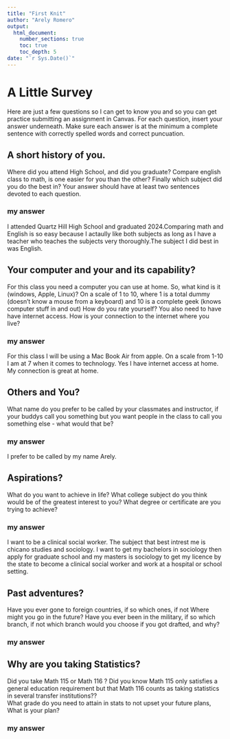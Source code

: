 ```yaml
---
title: "First Knit"
author: "Arely Romero"
output: 
  html_document:
    number_sections: true
    toc: true
    toc_depth: 5
date: "`r Sys.Date()`"   
---
```


# A Little Survey

Here are just a few questions so I can get to know you and so you can get practice submitting an assignment in Canvas.  For each question, insert your answer underneath. Make sure each answer is at the minimum a complete sentence with correctly spelled words and correct puncuation. 

## A short history of you.  
 Where did you attend High School, and did you graduate? Compare english class to math, is one easier for you than the other? Finally which subject did you do the best in? Your answer should have at least two sentences devoted to each question. 
  
### my answer     
  I attended Quartz Hill High School and graduated 2024.Comparing math and English is so easy because I actaully like both subjects as long as I have a teacher who teaches the subjects very thoroughly.The subject I did best in was English. 

     


## Your computer and your and its capability?  
 For this class  you need a computer you can use at home.  So, what kind is it (windows, Apple, Linux)?  On a scale of 1 to 10, where 1 is a total dummy (doesn't know a mouse from a keyboard) and 10 is a complete geek (knows computer stuff in and out) How do you rate yourself?  You also need to have have internet access. How is your connection to the internet where you live?

### my answer   
  For this class I will be using a Mac Book Air from apple. On a scale from 1-10 I am at 7 when it comes to technology. Yes I have internet access at home. My connection is great at home. 

## Others and You?   
What name do you prefer to be called by your classmates and instructor, if your buddys call you something but you want people in the class to call you something else - what would that be? 

### my answer     
  
   I prefer to be called by my name Arely.

 




## Aspirations?   
What do you want to achieve in life?  What college subject do you think would be of the greatest interest to you? What degree or certificate are you trying to achieve?

### my answer     
  
   I want to be a clinical social worker. The subject that best intrest me is chicano studies and sociology. I want to get my bachelors in sociology then apply for graduate school and my masters is sociology to get my licence by the state to become a clinical social worker and work at a hospital or school setting.

 




## Past adventures?  
Have you ever gone to foreign countries, if so which ones, if not Where might you go in the future?  Have you ever been in the military, if so which branch, if not which branch would you choose if you got drafted, and why?

### my answer     
  
   
  




## Why are you taking Statistics?  
Did you take Math 115 or Math 116 ?  Did you know Math 115 only satisfies a general education requirement but that Math 116 counts as taking statistics in several transfer institutions??  
What grade do you need to attain in stats to not upset your future plans, What is your plan?  
 

### my answer     
  
   
 






  





